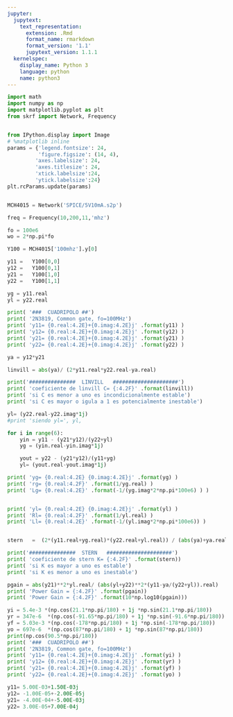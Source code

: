 ```yaml
---
jupyter:
  jupytext:
    text_representation:
      extension: .Rmd
      format_name: rmarkdown
      format_version: '1.1'
      jupytext_version: 1.1.1
  kernelspec:
    display_name: Python 3
    language: python
    name: python3
---
```


```python
import math
import numpy as np
import matplotlib.pyplot as plt
from skrf import Network, Frequency


from IPython.display import Image  
# %matplotlib inline
params = {'legend.fontsize': 24,
          'figure.figsize': (14, 4),
         'axes.labelsize': 24,
         'axes.titlesize': 24,
         'xtick.labelsize':24,
         'ytick.labelsize':24}
plt.rcParams.update(params)



```

```python
MCH4015 = Network('SPICE/5V10mA.s2p')

freq = Frequency(10,200,11,'mhz')

```

```python
fo = 100e6
wo = 2*np.pi*fo

Y100 = MCH4015['100mhz'].y[0]

y11 =   Y100[0,0]
y12 =   Y100[0,1]
y21 =   Y100[1,0]
y22 =   Y100[1,1]

yg = y11.real
yl = y22.real

print( '###  CUADRIPOLO ##')
print( '2N3819, Common gate, fo=100MHz')
print( 'y11= {0.real:4.2E}+{0.imag:4.2E}j' .format(y11) )
print( 'y12= {0.real:4.2E}+{0.imag:4.2E}j' .format(y12) )
print( 'y21= {0.real:4.2E}+{0.imag:4.2E}j' .format(y21) )
print( 'y22= {0.real:4.2E}+{0.imag:4.2E}j' .format(y22) )


```

```python
ya = y12*y21

linvill = abs(ya)/ (2*y11.real*y22.real-ya.real)

print('###############  LINVILL   #####################')
print( 'coeficiente de linvill C= {:4.2F}' .format(linvill))
print( 'si C es menor a uno es incondicionalmente estable')
print( 'si C es mayor o igula a 1 es potencialmente inestable')

yl= (y22.real-y22.imag*1j)
#print 'siendo yl=', yl,

for i in range(6):
    yin = y11 - (y21*y12)/(y22+yl)
    yg = (yin.real-yin.imag*1j)

    yout = y22 - (y21*y12)/(y11+yg)
    yl= (yout.real-yout.imag*1j)

print( 'yg= {0.real:4.2E} {0.imag:4.2E}j' .format(yg) )
print( 'rg= {0.real:4.2F}' .format(1/yg.real) )
print( 'Lg= {0.real:4.2E}' .format(-1/(yg.imag*2*np.pi*100e6) ) )


print( 'yl= {0.real:4.2E} {0.imag:4.2E}j' .format(yl) )    
print( 'Rl= {0.real:4.2F}' .format(1/yl.real) )
print( 'Ll= {0.real:4.2E}' .format(-1/(yl.imag*2*np.pi*100e6)) )


stern   =  (2*(y11.real+yg.real)*(y22.real+yl.real)) / (abs(ya)+ya.real)

print('###############  STERN   #####################')
print( 'coeficiente de stern K= {:4.2F}' .format(stern))
print( 'si K es mayor a uno es estable')
print( 'si K es menor a uno es inestable')

pgain = abs(y21)**2*yl.real/ (abs(yl+y22)**2*(y11-ya/(y22+yl)).real)
print( 'Power Gain = {:4.2F}' .format(pgain))
print( 'Power Gain = {:4.2F}' .format(10*np.log10(pgain)))


```

```python
yi = 5.4e-3 *(np.cos(21.1*np.pi/180) + 1j *np.sin(21.1*np.pi/180))
yr = 347e-6  *(np.cos(-91.65*np.pi/180) + 1j *np.sin(-91.6*np.pi/180))
yf = 5.03e-3 *(np.cos(-178*np.pi/180) + 1j *np.sin(-178*np.pi/180))
yo = 697e-6  *(np.cos(87*np.pi/180) + 1j *np.sin(87*np.pi/180))
print(np.cos(90.5*np.pi/180))
print( '###  CUADRIPOLO ##')
print( '2N3819, Common gate, fo=100MHz')
print( 'y11= {0.real:4.2E}+{0.imag:4.2E}j' .format(yi) )
print( 'y12= {0.real:4.2E}+{0.imag:4.2E}j' .format(yr) )
print( 'y21= {0.real:4.2E}+{0.imag:4.2E}j' .format(yf) )
print( 'y22= {0.real:4.2E}+{0.imag:4.2E}j' .format(yo) )
```

```python
y11= 5.00E-03+1.50E-03j
y12= -1.00E-05+-2.00E-05j
y21= -4.00E-04+-5.00E-03j
y22= 3.00E-05+7.00E-04j
```

```python

```
